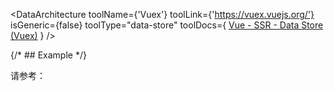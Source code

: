 
<DataArchitecture
  toolName={'Vuex'}
  toolLink={'https://vuex.vuejs.org/'}
  isGeneric={false}
  toolType="data-store"
  toolDocs={
<a href="https://ssr.vuejs.org/guide/data.html#data-store">Vue - SSR - Data Store (Vuex)</a>  }
/>

{/* ## Example */}

请参考： <RepoLink path="/examples/vuex/" />
